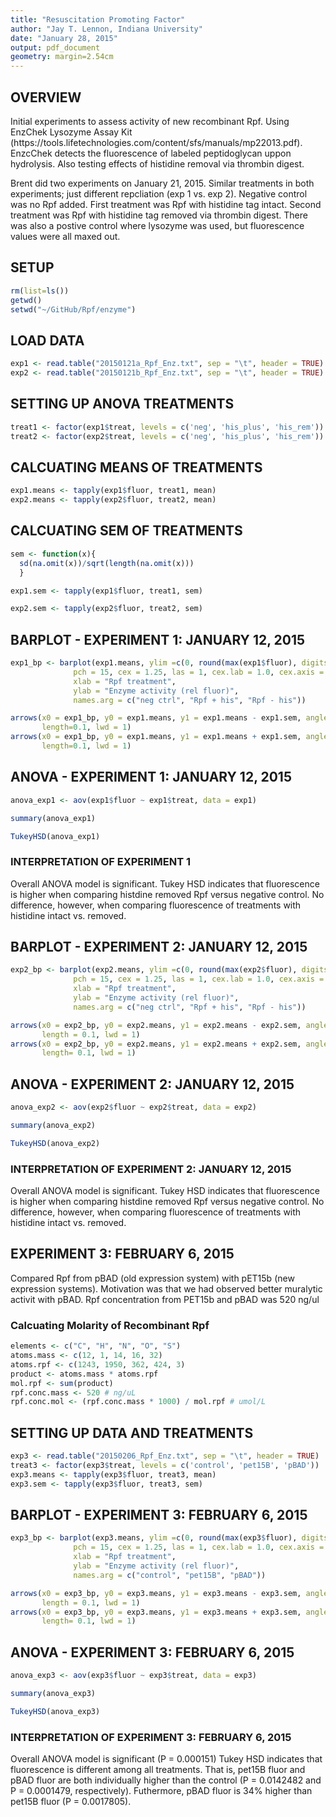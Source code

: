 ```yaml
---
title: "Resuscitation Promoting Factor"
author: "Jay T. Lennon, Indiana University"
date: "January 28, 2015"
output: pdf_document
geometry: margin=2.54cm
---
```


## OVERVIEW

Initial experiments to assess activity of new recombinant Rpf. 
Using EnzChek Lysozyme Assay Kit (https://tools.lifetechnologies.com/content/sfs/manuals/mp22013.pdf).
EnzcChek detects the fluorescence of labeled peptidoglycan uppon hydrolysis. 
Also testing effects of histidine removal via thrombin digest. 

Brent did two experiments on January 21, 2015. 
Similar treatments in both experiments; just different repcliation (exp 1 vs. exp 2). 
Negative control was no Rpf added.
First treatment was Rpf with histidine tag intact.
Second treatment was Rpf with histidine tag removed via thrombin digest.
There was also a postive control where lysozyme was used, but fluorescence values were all maxed out. 

## SETUP
```r
rm(list=ls()) 
getwd()
setwd("~/GitHub/Rpf/enzyme")
```

## LOAD DATA

```r
exp1 <- read.table("20150121a_Rpf_Enz.txt", sep = "\t", header = TRUE)
exp2 <- read.table("20150121b_Rpf_Enz.txt", sep = "\t", header = TRUE)
```

## SETTING UP ANOVA TREATMENTS

```r
treat1 <- factor(exp1$treat, levels = c('neg', 'his_plus', 'his_rem'))
treat2 <- factor(exp2$treat, levels = c('neg', 'his_plus', 'his_rem'))
```

## CALCUATING MEANS OF TREATMENTS
```r
exp1.means <- tapply(exp1$fluor, treat1, mean)
exp2.means <- tapply(exp2$fluor, treat2, mean)
```

## CALCUATING SEM OF TREATMENTS

```r
sem <- function(x){
  sd(na.omit(x))/sqrt(length(na.omit(x))) 
  }

exp1.sem <- tapply(exp1$fluor, treat1, sem)

exp2.sem <- tapply(exp2$fluor, treat2, sem)
```

## BARPLOT - EXPERIMENT 1: JANUARY 12, 2015
```r
exp1_bp <- barplot(exp1.means, ylim =c(0, round(max(exp1$fluor), digits = 0)), 
              pch = 15, cex = 1.25, las = 1, cex.lab = 1.0, cex.axis = 0.75, 
              xlab = "Rpf treatment", 
              ylab = "Enzyme activity (rel fluor)",
              names.arg = c("neg ctrl", "Rpf + his", "Rpf - his"))

arrows(x0 = exp1_bp, y0 = exp1.means, y1 = exp1.means - exp1.sem, angle = 90,
       length=0.1, lwd = 1)
arrows(x0 = exp1_bp, y0 = exp1.means, y1 = exp1.means + exp1.sem, angle = 90,
       length=0.1, lwd = 1)
```

## ANOVA - EXPERIMENT 1: JANUARY 12, 2015

```r
anova_exp1 <- aov(exp1$fluor ~ exp1$treat, data = exp1)

summary(anova_exp1)

TukeyHSD(anova_exp1)
```

### INTERPRETATION OF EXPERIMENT 1
Overall ANOVA model is significant. 
Tukey HSD indicates that fluorescence is higher when comparing histdine removed Rpf versus negative control.
No difference, however, when comparing fluorescence of treatments with histidine intact vs. removed. 

## BARPLOT - EXPERIMENT 2: JANUARY 12, 2015

```r
exp2_bp <- barplot(exp2.means, ylim =c(0, round(max(exp2$fluor), digits = 0)), 
              pch = 15, cex = 1.25, las = 1, cex.lab = 1.0, cex.axis = 0.75, 
              xlab = "Rpf treatment", 
              ylab = "Enzyme activity (rel fluor)",
              names.arg = c("neg ctrl", "Rpf + his", "Rpf - his"))

arrows(x0 = exp2_bp, y0 = exp2.means, y1 = exp2.means - exp2.sem, angle = 90,
       length = 0.1, lwd = 1)
arrows(x0 = exp2_bp, y0 = exp2.means, y1 = exp2.means + exp2.sem, angle = 90,
       length= 0.1, lwd = 1)
```

## ANOVA - EXPERIMENT 2: JANUARY 12, 2015

```r
anova_exp2 <- aov(exp2$fluor ~ exp2$treat, data = exp2)

summary(anova_exp2)

TukeyHSD(anova_exp2)
```

### INTERPRETATION OF EXPERIMENT 2: JANUARY 12, 2015
Overall ANOVA model is significant. 
Tukey HSD indicates that fluorescence is higher when comparing histdine removed Rpf versus negative control.
No difference, however, when comparing fluorescence of treatments with histidine intact vs. removed. 

## EXPERIMENT 3: FEBRUARY 6, 2015
Compared Rpf from pBAD (old expression system) with pET15b (new expression systems). 
Motivation was that we had observed better muralytic activit with pBAD. 
Rpf concentration from PET15b and pBAD was 520 ng/ul

### Calcuating Molarity of Recombinant Rpf
```r
elements <- c("C", "H", "N", "O", "S")
atoms.mass <- c(12, 1, 14, 16, 32)
atoms.rpf <- c(1243, 1950, 362, 424, 3)
product <- atoms.mass * atoms.rpf
mol.rpf <- sum(product)
rpf.conc.mass <- 520 # ng/uL
rpf.conc.mol <- (rpf.conc.mass * 1000) / mol.rpf # umol/L
```

## SETTING UP DATA AND TREATMENTS
```r
exp3 <- read.table("20150206_Rpf_Enz.txt", sep = "\t", header = TRUE)
treat3 <- factor(exp3$treat, levels = c('control', 'pet15B', 'pBAD'))
exp3.means <- tapply(exp3$fluor, treat3, mean)
exp3.sem <- tapply(exp3$fluor, treat3, sem)
```

## BARPLOT - EXPERIMENT 3: FEBRUARY 6, 2015

```r
exp3_bp <- barplot(exp3.means, ylim =c(0, round(max(exp3$fluor), digits = 0)), 
              pch = 15, cex = 1.25, las = 1, cex.lab = 1.0, cex.axis = 0.75, 
              xlab = "Rpf treatment", 
              ylab = "Enzyme activity (rel fluor)",
              names.arg = c("control", "pet15B", "pBAD"))

arrows(x0 = exp3_bp, y0 = exp3.means, y1 = exp3.means - exp3.sem, angle = 90,
       length = 0.1, lwd = 1)
arrows(x0 = exp3_bp, y0 = exp3.means, y1 = exp3.means + exp3.sem, angle = 90,
       length= 0.1, lwd = 1)
```

## ANOVA - EXPERIMENT 3: FEBRUARY 6, 2015

```r
anova_exp3 <- aov(exp3$fluor ~ exp3$treat, data = exp3)

summary(anova_exp3)

TukeyHSD(anova_exp3)
```

### INTERPRETATION OF EXPERIMENT 3: FEBRUARY 6, 2015
Overall ANOVA model is significant (P = 0.000151) 
Tukey HSD indicates that fluorescence is different among all treatments.
That is, pet15B fluor and pBAD fluor are both individually higher than the control (P = 0.0142482 and P = 0.0001479, respectively). 
Futhermore, pBAD fluor is 34% higher than pet15B fluor (P = 0.0017805). 
